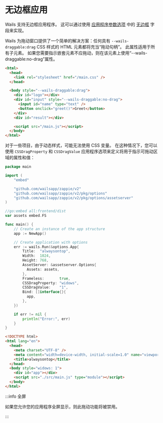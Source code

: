 # 无边框应用

Wails 支持无边框应用程序。 这可以通过使用 [应用程序参数选项](../reference/options#应用程序参数选项) 中的 [无边框](../reference/options#无边框) 字段来实现。

Wails 为拖动窗口提供了一个简单的解决方案：任何具有 `--wails-draggable:drag` CSS 样式的 HTML 元素都将充当“拖动句柄”。 此属性适用于所有子元素。 如果您需要指示嵌套元素不应拖动，则在该元素上使用“--wails-draggable:no-drag”属性。

```html
<html>
  <head>
    <link rel="stylesheet" href="/main.css" />
  </head>

  <body style="--wails-draggable:drag">
    <div id="logo"></div>
    <div id="input" style="--wails-draggable:no-drag">
      <input id="name" type="text" />
      <button onclick="greet()">Greet</button>
    </div>
    <div id="result"></div>

    <script src="/main.js"></script>
  </body>
</html>
```

对于一些项目，由于动态样式，可能无法使用 CSS 变量。 在这种情况下，您可以使用 `CSSDragProperty` 和 `CSSDragValue` 应用程序选项来定义将用于指示可拖动区域的属性和值：

```go title=main.go
package main

import (
    "embed"

    "github.com/wailsapp/zappie/v2"
    "github.com/wailsapp/zappie/v2/pkg/options"
    "github.com/wailsapp/zappie/v2/pkg/options/assetserver"
)

//go:embed all:frontend/dist
var assets embed.FS

func main() {
    // Create an instance of the app structure
    app := NewApp()

    // Create application with options
    err := wails.Run(&options.App{
        Title:  "alwaysontop",
        Width:  1024,
        Height: 768,
        AssetServer: &assetserver.Options{
          Assets: assets,
        },
        Frameless:       true,
        CSSDragProperty: "widows",
        CSSDragValue:    "1",
        Bind: []interface{}{
          app,
        },
    })

    if err != nil {
        println("Error:", err)
    }
}
```

```html title=index.html
<!DOCTYPE html>
<html lang="en">
  <head>
    <meta charset="UTF-8" />
    <meta content="width=device-width, initial-scale=1.0" name="viewport" />
    <title>alwaysontop</title>
  </head>
  <body style="widows: 1">
    <div id="app"></div>
    <script src="./src/main.js" type="module"></script>
  </body>
</html>
```

:::info 全屏

如果您允许您的应用程序全屏显示，则此拖动功能将被禁用。

:::
